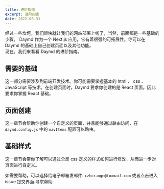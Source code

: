 ```yaml
---
title: 进阶指南
excerpt: 进阶指南
date: 2022-08-31
---
```


经过一些坎坷，我们很快就让我们的网站部署上线了，当然，前面都是一些基础的步骤， Daymd 作为一个 Next.js 应用，它有着很强的可拓展性，你可以在 Daymd 的基础上自己创建页面以及其他功能。  
现在，我们来看看 Daymd 的进阶指南。  

## 需要的基础

这一部分需要涉及到前端开发技术。你可能需要掌握基本的 html 、 css 、JavaScript 等技术，在创建页面时，Daymd 要求你创建的是 React 页面，因此要求你掌握 React 基础。

## 页面创建

这一章节会帮助你创建一个自定义的页面，并且能够通过路由访问，在 `daymd.config.js` 中的 `navItems` 配置可以路由。

## 基础样式

这一章节会带你了解可以通过全局 css 定义的样式如何进行修改，从而进一步对页面进行自定义。

<Tips title="遇到问题？">如需要帮助，可以选择给电子邮箱发邮件: `czhorange@foxmail.com` 或者点击进入 issue 提交界面.<To to="https://github.com/inannan423/Daymd/issues">寻求帮助</To></Tips>
